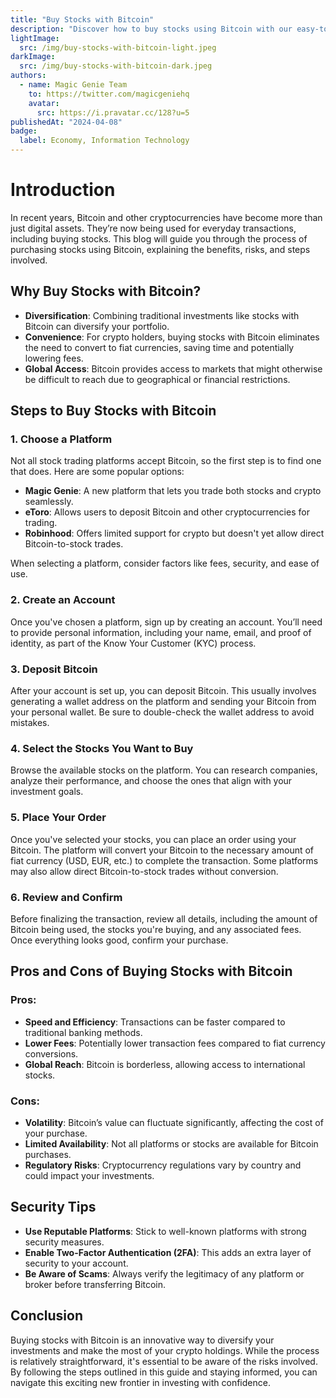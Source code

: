 ```yaml
---
title: "Buy Stocks with Bitcoin"
description: "Discover how to buy stocks using Bitcoin with our easy-to-follow guide. Learn about the benefits of using Bitcoin for stock purchases, choose the right platform, and follow simple steps to complete your transactions. We also highlight the pros and cons, along with essential security tips to keep your investments safe. Dive into the future of trading by combining the power of crypto with traditional stock investments!"
lightImage:
  src: /img/buy-stocks-with-bitcoin-light.jpeg
darkImage:
  src: /img/buy-stocks-with-bitcoin-dark.jpeg
authors:
  - name: Magic Genie Team
    to: https://twitter.com/magicgeniehq
    avatar:
      src: https://i.pravatar.cc/128?u=5
publishedAt: "2024-04-08"
badge:
  label: Economy, Information Technology
---
```


# Introduction

In recent years, Bitcoin and other cryptocurrencies have become more than just digital assets. They’re now being used for everyday transactions, including buying stocks. This blog will guide you through the process of purchasing stocks using Bitcoin, explaining the benefits, risks, and steps involved.

## Why Buy Stocks with Bitcoin?

- **Diversification**: Combining traditional investments like stocks with Bitcoin can diversify your portfolio.
- **Convenience**: For crypto holders, buying stocks with Bitcoin eliminates the need to convert to fiat currencies, saving time and potentially lowering fees.
- **Global Access**: Bitcoin provides access to markets that might otherwise be difficult to reach due to geographical or financial restrictions.

## Steps to Buy Stocks with Bitcoin

### 1. Choose a Platform

Not all stock trading platforms accept Bitcoin, so the first step is to find one that does. Here are some popular options:

- **Magic Genie**: A new platform that lets you trade both stocks and crypto seamlessly.
- **eToro**: Allows users to deposit Bitcoin and other cryptocurrencies for trading.
- **Robinhood**: Offers limited support for crypto but doesn't yet allow direct Bitcoin-to-stock trades.

When selecting a platform, consider factors like fees, security, and ease of use.

### 2. Create an Account

Once you've chosen a platform, sign up by creating an account. You’ll need to provide personal information, including your name, email, and proof of identity, as part of the Know Your Customer (KYC) process.

### 3. Deposit Bitcoin

After your account is set up, you can deposit Bitcoin. This usually involves generating a wallet address on the platform and sending your Bitcoin from your personal wallet. Be sure to double-check the wallet address to avoid mistakes.

### 4. Select the Stocks You Want to Buy

Browse the available stocks on the platform. You can research companies, analyze their performance, and choose the ones that align with your investment goals.

### 5. Place Your Order

Once you've selected your stocks, you can place an order using your Bitcoin. The platform will convert your Bitcoin to the necessary amount of fiat currency (USD, EUR, etc.) to complete the transaction. Some platforms may also allow direct Bitcoin-to-stock trades without conversion.

### 6. Review and Confirm

Before finalizing the transaction, review all details, including the amount of Bitcoin being used, the stocks you're buying, and any associated fees. Once everything looks good, confirm your purchase.

## Pros and Cons of Buying Stocks with Bitcoin

### Pros:

- **Speed and Efficiency**: Transactions can be faster compared to traditional banking methods.
- **Lower Fees**: Potentially lower transaction fees compared to fiat currency conversions.
- **Global Reach**: Bitcoin is borderless, allowing access to international stocks.

### Cons:

- **Volatility**: Bitcoin’s value can fluctuate significantly, affecting the cost of your purchase.
- **Limited Availability**: Not all platforms or stocks are available for Bitcoin purchases.
- **Regulatory Risks**: Cryptocurrency regulations vary by country and could impact your investments.

## Security Tips

- **Use Reputable Platforms**: Stick to well-known platforms with strong security measures.
- **Enable Two-Factor Authentication (2FA)**: This adds an extra layer of security to your account.
- **Be Aware of Scams**: Always verify the legitimacy of any platform or broker before transferring Bitcoin.

## Conclusion

Buying stocks with Bitcoin is an innovative way to diversify your investments and make the most of your crypto holdings. While the process is relatively straightforward, it's essential to be aware of the risks involved. By following the steps outlined in this guide and staying informed, you can navigate this exciting new frontier in investing with confidence.
